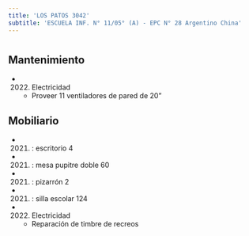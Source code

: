 ```yaml
---
title: 'LOS PATOS 3042'
subtitle: 'ESCUELA INF. N° 11/05° (A) - EPC N° 28 Argentino China'
---
```


#


## Mantenimiento

*  (2022) Electricidad 
    + Proveer 11 ventiladores de pared de 20"


## Mobiliario

*  (2021) : escritorio 4 

*  (2021) : mesa pupitre doble 60 

*  (2021) : pizarrón 2 

*  (2021) : silla escolar 124 




*  (2022) Electricidad 
    + Reparación de timbre de recreos



